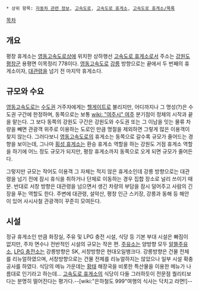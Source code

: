  * 상위 항목: [[자동차 관련 정보]], [[고속도로]], [[고속도로 휴게소]], [[고속도로 휴게소/목록]]

[[목차]]

== 개요 ==
평창 휴게소는 [[영동고속도로]]상에 위치한 상하행선 [[고속도로 휴게소]]로서 주소는 [[강원도]] [[평창]]군 용평면 이목정리 778이다. [[영동고속도로]] [[강릉]] 방향으로는 끝에서 두 번째의 휴게소이자, [[대관령]]을 넘기 전 마지막 휴게소다.

== 규모와 수요 ==
[[영동고속도로]]는 [[수도권]] 거주자에게는 [[헬게이트]]로 불리지만, 어디까지나 그 명성(?)은 수도권 구간에 한정하며, 동쪽으로는 보통 [[wiki: "여주시" 여주]] 분기점이 정체의 시작과 끝을 맡는다. 그 보다 동쪽의 강원도 구간은 강원도와 수도권 또는 그 이남을 잇는 물류 차량을 빼면 관광객 위주로 이용하는 도로인 만큼 명절을 제외하면 그렇게 많은 이용객이 찾지 않는다. 그러다보니 [[영동고속도로]]의 휴게소는 동쪽으로 갈수록 규모가 줄어드는 경향을 보이는데, 그나마 [[횡성 휴게소]]는 환승 휴게소 역할을 하는 강원도 거점 휴게소 역할을 하기에 어느 정도 규모가 되지만, 평창 휴게소까지 동쪽으로 오게 되면 규모가 줄어든다.

그렇지만 규모는 작어도 이용객 그 자체는 적지 않은 휴게소인데 강릉 방향으로는 대관령을 넘기 전에 잠시 휴식을 취하거나 단체로 이동하는 경우 집합 장소로 널리 쓰이기 때문. 반대로 서창 방향은 대관령을 넘으면서 생긴 차량의 부담을 잠시 덜어주고 사람의 긴장을 푸는 역할도 한다. 주변에 대관령, 설악산, 평창 인근 스키장, 강릉과 동해 등 해안이 있어 사시사철 관광객이 꾸준히 모여든다. 

== 시설 ==
정규 휴게소인 만큼 화장실, 주유 및 LPG 충전 시설, 식당 등 기본 부대 시설은 빠짐이 없지만, 주차 면수나 전반적인 시설의 규모는 작은 편. [[주유소]]는 양방향 모두 [[알뜰주유소]], [[LPG 충전소]]는 강릉방향은 SK, 서창방향은 현대오일뱅크다. 강릉방향은 건물 전체를 리뉴얼하였으며, 서창방향으로는 건물 전체를 리뉴얼하지는 않았으나 일부 시설 확충 공사를 하였다. 식당의 메뉴 가운데는 [[황태]] 해장국을 비롯한 특산물을 이용한 메뉴가 나름대로 인기라고 하는데... [[고속도로 휴게소]]의 식당이 다들 그러하듯이 전문점 퀄리티보다는 분명히 떨어진다는 평가다.--[wiki:"은하철도 999"여행의 식사는 닥치고 라면!]--
